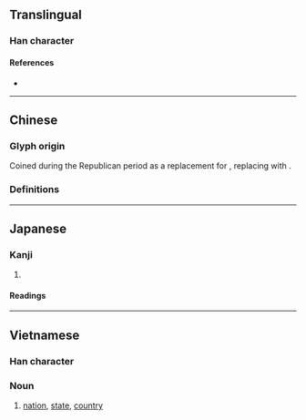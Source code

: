 {{also|𡆿}}
{{character info}}
==Translingual==

===Han character===
{{Han char|rn=31|rad=囗|as=05|sn=8|four=|canj=WRVP|ids=⿴囗民}}

====References====
* {{Han ref|kx=0218.041|dkj=04750|dj=0446.050|hdz=10717.150|uh=56FB|ud=22267}}

----

==Chinese==

===Glyph origin===
Coined during the Republican period as a replacement for {{zh-m|囯}}, replacing {{zh-m|王|t=[[king]]}} with {{zh-m|民|t=[[people]]}}.

===Definitions===
{{zh-see|國|v}}

----

==Japanese==

===Kanji===
{{ja-kanji|grade=|rs=囗05}}

# {{rfdef|ja|sort=囗05}}

====Readings====
{{ja-readings
|goon=こく
|kanon=こく
|kun=くに-}}

----

==Vietnamese==

===Han character===
{{vi-readings|reading=quốc}}

===Noun===
{{vi-noun|sc=Hani}}

# [[nation]], [[state]], [[country]]
